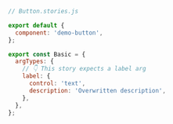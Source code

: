 ```js
// Button.stories.js

export default {
  component: 'demo-button',
};

export const Basic = {
  argTypes: {
    // 👇 This story expects a label arg
    label: {
      control: 'text',
      description: 'Overwritten description',
    },
  },
};
```
